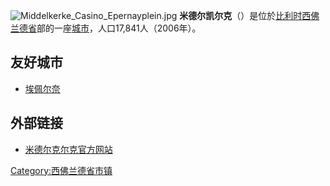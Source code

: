 {{Unreferenced|time=2018-08-17T13:47:57+00:00}}
[[File:Middelkerke_Casino_Epernayplein.jpg|thumb]]
'''米德尔凯尔克'''（{{lang-nl|Middelkerke}}）是位於[[比利时|比利时]][[西佛兰德省|西佛兰德省]]部的一座[[城市|城市]]，人口17,841人（2006年）。

==友好城市==
* {{FRA}} [[埃佩尔奈|埃佩尔奈]]

== 外部链接 ==
*[http://www.middelkerke.be/ 米德尔克尔克官方网站]

{{西佛兰德省市区}}

{{Authority control}}
{{DEFAULTSORT:Middelkerke}}
{{Belgium-geo-stub}}

[[Category:西佛兰德省市镇|Category:西佛兰德省市镇]]